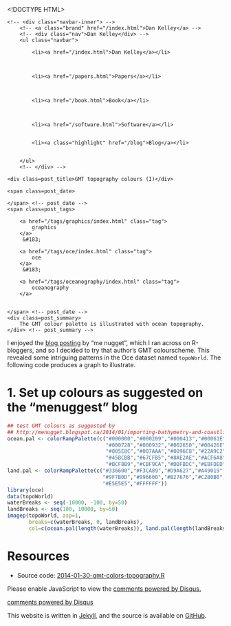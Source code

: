 <!DOCTYPE HTML>
<html>
<head>
<link rel='stylesheet' type='text/css' href='/css/syntax.css' />
<link rel='stylesheet' type='text/css' href='/css/style.css' />
<meta charset="UTF-8">
<title>GMT topography colours (I)</title>
</head>

<body>
<div class="navbar">
    <!-- <div class="navbar-inner"> -->
        <!-- <a class="brand" href="/index.html">Dan Kelley</a> -->
        <!-- <div class="nav">Dan Kelley</div> -->
        <ul class="navbar">
            
            <li><a href="/index.html">Dan Kelley</a></li>
            

            
            <li><a href="/papers.html">Papers</a></li>
            

            
            <li><a href="/book.html">Book</a></li>
            

            
            <li><a href="/software.html">Software</a></li>
            
            
            <li><a class="highlight" href="/blog">Blog</a></li>
            

        </ul>
        <!-- </div> -->
</div>

<div id="content">
    




<!-- <div class="span8"> -->

<div class=topnav>

<!-- | <a href='/blog'>Home</a> | -->

</div> <!-- topnav -->


<div class="page-header">

    <div class=post_title>GMT topography colours (I)</div>
<!-- </div> --> <!-- span8 -->

<!-- <div class="span4"> -->

<div class=slug>
    <span class=post_date>
        
    </span> <!-- post_date -->
    <span class=post_tags>
        
        <a href="/tags/graphics/index.html" class="tag">
            graphics
        </a>
         &#183; 
        
        <a href="/tags/oce/index.html" class="tag">
            oce
        </a>
         &#183; 
        
        <a href="/tags/oceanography/index.html" class="tag">
            oceanography
        </a>
        
        
    </span> <!-- post_date -->
    <div class=post_summary>
        The GMT colour palette is illustrated with ocean topography.
    </div> <!-- post_summary -->
</div> <!-- slug -->

<!-- </div> -->
<!-- span4 -->
</div> <!-- page-header -->



I enjoyed the [blog posting](http://menugget.blogspot.ca/2014/01/importing-bathymetry-and-coastline-data.html) by "me nugget", which I ran across on R-bloggers, and so I decided to try that author's GMT colourscheme.  This revealed some intriguing patterns in the Oce dataset named ``topoWorld``.  The following code produces a graph to illustrate.


# 1. Set up colours as suggested on the "menuggest" blog
```r
## test GMT colours as suggested by
## http://menugget.blogspot.ca/2014/01/importing-bathymetry-and-coastline-data.html
ocean.pal <- colorRampPalette(c("#000000","#000209","#000413","#00061E",
                                "#000728","#000932","#002650","#00426E",
                                "#005E8C","#007AAA","#0096C8","#22A9C2",
                                "#45BCBB","#67CFB5","#8AE2AE","#ACF6A8",
                                "#BCF8B9","#CBF9CA","#DBFBDC","#EBFDED"))
land.pal <- colorRampPalette(c("#336600","#F3CA89","#D9A627","#A49019",
                               "#9F7B0D","#996600","#B27676","#C2B0B0",
                               "#E5E5E5","#FFFFFF"))
library(oce)
data(topoWorld)
waterBreaks <- seq(-10000, -100, by=50)
landBreaks <- seq(100, 10000, by=50)
imagep(topoWorld, asp=1,
       breaks=c(waterBreaks, 0, landBreaks),
       col=c(ocean.pal(length(waterBreaks)), land.pal(length(landBreaks))))
```


# Resources

* Source code: [2014-01-30-gmt-colors-topography.R](/assets/2014-01-30-gmt-colors-topography.R)


<div id="disqus_thread"></div>
<script type="text/javascript">
/* * * CONFIGURATION VARIABLES: EDIT BEFORE PASTING INTO YOUR WEBPAGE * * */
var disqus_shortname = 'dankelleydalhousie'; // required: replace example with your forum shortname

/* * * DON'T EDIT BELOW THIS LINE * * */
(function() {
 var dsq = document.createElement('script'); dsq.type = 'text/javascript'; dsq.async = true;
 dsq.src = '//' + disqus_shortname + '.disqus.com/embed.js';
 (document.getElementsByTagName('head')[0] || document.getElementsByTagName('body')[0]).appendChild(dsq);
 })();
</script>
<noscript>Please enable JavaScript to view the <a href="http://disqus.com/?ref_noscript">comments powered by Disqus.</a></noscript>
<a href="http://disqus.com" class="dsq-brlink">comments powered by <span class="logo-disqus">Disqus</span></a>


</div>

<p class="footnote">This website is written in <a
href="http://jekyllrb.com">Jekyll</a>, and the source is available on <a
href="https://github.com/dankelley/dankelley.github.io">GitHub</a>.</p>

</body>
</html>

